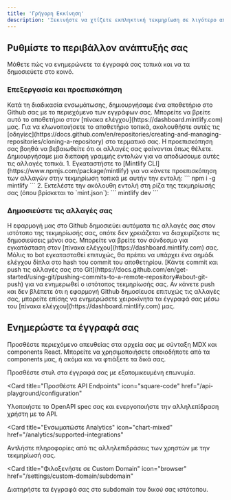 ```yaml
---
title: 'Γρήγορη Εκκίνηση'
description: 'Ξεκινήστε να χτίζετε εκπληκτική τεκμηρίωση σε λιγότερο από 5 λεπτά'
---
```


## Ρυθμίστε το περιβάλλον ανάπτυξής σας

Μάθετε πώς να ενημερώνετε τα έγγραφά σας τοπικά και να τα δημοσιεύετε στο κοινό.

### Επεξεργασία και προεπισκόπηση

<AccordionGroup>
  <Accordion icon="github" title="Κλωνοποιήστε τα έγγραφά σας τοπικά">
    Κατά τη διαδικασία ενσωμάτωσης, δημιουργήσαμε ένα αποθετήριο στο Github σας με
    το περιεχόμενο των εγγράφων σας. Μπορείτε να βρείτε αυτό το αποθετήριο στον
    [πίνακα ελέγχου](https://dashboard.mintlify.com) μας. Για να κλωνοποιήσετε το αποθετήριο
    τοπικά, ακολουθήστε αυτές τις
    [οδηγίες](https://docs.github.com/en/repositories/creating-and-managing-repositories/cloning-a-repository)
    στο τερματικό σας.
  </Accordion>
  <Accordion icon="rectangle-terminal" title="Προεπισκόπηση αλλαγών">
    Η προεπισκόπηση σας βοηθά να βεβαιωθείτε ότι οι αλλαγές σας φαίνονται όπως θέλετε. Δημιουργήσαμε μια
    διεπαφή γραμμής εντολών για να αποδώσουμε αυτές τις αλλαγές τοπικά. 1. Εγκαταστήστε το
    [Mintlify CLI](https://www.npmjs.com/package/mintlify) για να κάνετε προεπισκόπηση των
    αλλαγών στην τεκμηρίωση τοπικά με αυτήν την εντολή: ``` npm i -g mintlify ```
    2. Εκτελέστε την ακόλουθη εντολή στη ρίζα της τεκμηρίωσής σας (όπου βρίσκεται το
    `mint.json`): ``` mintlify dev ```
  </Accordion>
</AccordionGroup>

### Δημοσιεύστε τις αλλαγές σας

<AccordionGroup>

<Accordion icon="message-bot" title="Εγκαταστήστε την εφαρμογή μας στο Github">
  Η εφαρμογή μας στο Github δημοσιεύει αυτόματα τις αλλαγές σας στον ιστότοπο της τεκμηρίωσής σας,
  οπότε δεν χρειάζεται να διαχειρίζεστε τις δημοσιεύσεις μόνοι σας. Μπορείτε να βρείτε τον σύνδεσμο για
  εγκατάσταση στον [πίνακα ελέγχου](https://dashboard.mintlify.com) σας. Μόλις το bot εγκατασταθεί
  επιτυχώς, θα πρέπει να υπάρχει ένα σημάδι ελέγχου δίπλα στο hash του commit
  του αποθετηρίου.
</Accordion>
<Accordion icon="rocket" title="Ανεβάστε τις αλλαγές σας">
  [Κάντε commit και push τις αλλαγές σας στο
  Git](https://docs.github.com/en/get-started/using-git/pushing-commits-to-a-remote-repository#about-git-push)
  για να ενημερωθεί ο ιστότοπος τεκμηρίωσής σας. Αν κάνετε push και δεν βλέπετε ότι
  η εφαρμογή Github δημοσίευσε επιτυχώς τις αλλαγές σας, μπορείτε επίσης να
  ενημερώσετε χειροκίνητα τα έγγραφά σας μέσω του [πίνακα ελέγχου](https://dashboard.mintlify.com) μας.
</Accordion>

</AccordionGroup>

## Ενημερώστε τα έγγραφά σας

Προσθέστε περιεχόμενο απευθείας στα αρχεία σας με σύνταξη MDX και components React. Μπορείτε να χρησιμοποιήσετε οποιοδήποτε από τα components μας, ή ακόμα και να φτιάξετε τα δικά σας.

<CardGroup>

<Card title="Μορφοποιήστε τα Έγγραφά σας" icon="paintbrush" href="/settings/global">
  Προσθέστε στυλ στα έγγραφά σας με εξατομικευμένη επωνυμία.
</Card>

<Card
  title="Προσθέστε API Endpoints"
  icon="square-code"
  href="/api-playground/configuration"
>
  Υλοποιήστε το OpenAPI spec σας και ενεργοποιήστε την αλληλεπίδραση χρήστη με το API.
</Card>

<Card
  title="Ενσωματώστε Analytics"
  icon="chart-mixed"
  href="/analytics/supported-integrations"
>
  Αντλήστε πληροφορίες από τις αλληλεπιδράσεις των χρηστών με την τεκμηρίωσή σας.
</Card>

<Card
  title="Φιλοξενήστε σε Custom Domain"
  icon="browser"
  href="/settings/custom-domain/subdomain"
>
  Διατηρήστε τα έγγραφά σας στο subdomain του δικού σας ιστότοπου.
</Card>

</CardGroup>